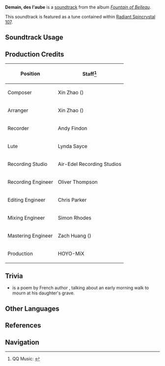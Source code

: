 {{Soundtrack Infobox
|image          = Fountain of Belleau.png
|album          = Fountain of Belleau
|disc           = 2
|number         = 48
|featured       = 
|featured2      = 
|featured3      = 
|featured_disc  = 
|featured_disc2 = 
|featured_disc3 = 
|youtube_id     = MpBtN42e3WU
|spotify_id     = 6sA9pQvAl4vlnRxMWuwDD9
|previous       = Langage des fleurs
|next           = Les murmures des flots
}}
'''Demain, des l'aube''' is a [[soundtrack]] from the album ''[[Fountain of Belleau]]''.

This soundtrack is featured as a tune contained within [[Radiant Spincrystal 107]].

==Soundtrack Usage==
{{Soundtrack Usage
|quest    = Deluge of Wrathful Waters
|location = Belleau Region//night;;Beryl Region//night;;Court of Fontaine Region//night;;Erinnyes Forest//night;;Morte Region//night
|domain   = 
|teapot   = 107
}}

==Production Credits==
{| class="wikitable"
! Position
! Staff<ref>QQ Music: [https://y.qq.com/n/ryqq/songDetail/003Ih8sS1QCKkr {{zh|若晨曦再度升起 Demain, des l'aube}}]</ref>
|-
! Composer
| Xin Zhao ({{zh|赵鑫}})
|-
! Arranger
| Xin Zhao ({{zh|赵鑫}})
|-
! Recorder
| Andy Findon
|-
! Lute
| Lynda Sayce
|-
! Recording Studio
| Air-Edel Recording Studios
|-
! Recording Engineer
| Oliver Thompson
|-
! Editing Engineer
| Chris Parker
|-
! Mixing Engineer
| Simon Rhodes
|-
! Mastering Engineer
| Zach Huang ({{zh|黄巍}})
|-
! Production
| HOYO-MiX
|}
<!--
==Videos==
<gallery>
</gallery>
-->
==Trivia==
*''{{w|Demain dès l'aube|Demain, dès l'aube...}}'' is a poem by French author {{w|Victor Hugo}}, talking about an early morning walk to mourn at his daughter's grave.

==Other Languages==
{{Other Languages
|en      = Demain, des l'aube
|en_lang = fr
|en_tl   = Tomorrow, at Dawn
|zhs     = 若晨曦再度升起
|zhs_rm  = 
|zhs_tl  = 
|ja      = 暁がまた昇れば
|ja_rm   = Akatsuki ga Mata Noboreba
|ja_tl   = 
|fr      = Demain, dès l'aube
|fr_tl   = Tomorrow, at Dawn
}}

==References==
{{Reflist}}

==Navigation==
{{Soundtrack Navbox|Fountain of Belleau}}